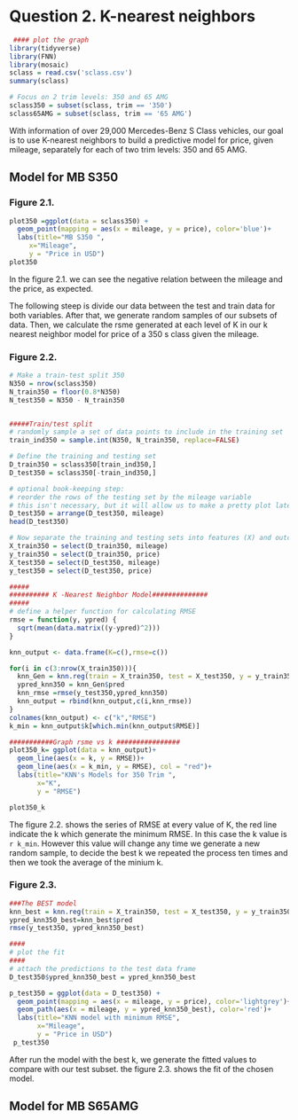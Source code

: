 
# Question 2. K-nearest neighbors

```r
 #### plot the graph
library(tidyverse)
library(FNN)
library(mosaic)
sclass = read.csv('sclass.csv')
summary(sclass)

# Focus on 2 trim levels: 350 and 65 AMG
sclass350 = subset(sclass, trim == '350')
sclass65AMG = subset(sclass, trim == '65 AMG')

```

With information of over 29,000 Mercedes-Benz S Class vehicles, our goal is to use K-nearest neighbors to build a predictive model for price, given mileage, separately for each of two trim levels: 350 and 65 AMG.

## Model for MB S350 

### Figure 2.1. 
```r
plot350 =ggplot(data = sclass350) + 
  geom_point(mapping = aes(x = mileage, y = price), color='blue')+
  labs(title="MB S350 ", 
     x="Mileage",
     y = "Price in USD")
plot350
```

In the figure 2.1. we can see the negative relation between the mileage and  the price, as expected.

The following steep is divide our data between the test and train data for both variables. After that, we generate random samples of our subsets of data. Then, we calculate the rsme generated at each level of K in our k nearest neighbor model for price of a 350 s class given the mileage. 

### Figure 2.2. 
```r
# Make a train-test split 350
N350 = nrow(sclass350)
N_train350 = floor(0.8*N350)
N_test350 = N350 - N_train350


#####Train/test split
# randomly sample a set of data points to include in the training set
train_ind350 = sample.int(N350, N_train350, replace=FALSE)

# Define the training and testing set
D_train350 = sclass350[train_ind350,]
D_test350 = sclass350[-train_ind350,]

# optional book-keeping step:
# reorder the rows of the testing set by the mileage variable
# this isn't necessary, but it will allow us to make a pretty plot later
D_test350 = arrange(D_test350, mileage)
head(D_test350)

# Now separate the training and testing sets into features (X) and outcome (y)
X_train350 = select(D_train350, mileage)
y_train350 = select(D_train350, price)
X_test350 = select(D_test350, mileage)
y_test350 = select(D_test350, price)

#####
########## K -Nearest Neighbor Model##############
#####
# define a helper function for calculating RMSE
rmse = function(y, ypred) {
  sqrt(mean(data.matrix((y-ypred)^2)))
}

knn_output <- data.frame(K=c(),rmse=c())

for(i in c(3:nrow(X_train350))){
  knn_Gen = knn.reg(train = X_train350, test = X_test350, y = y_train350, k=i)
  ypred_knn350 = knn_Gen$pred
  knn_rmse =rmse(y_test350,ypred_knn350)
  knn_output = rbind(knn_output,c(i,knn_rmse))
}
colnames(knn_output) <- c("k","RMSE")
k_min = knn_output$k[which.min(knn_output$RMSE)]

###########Graph rsme vs k ################
plot350_k= ggplot(data = knn_output)+
  geom_line(aes(x = k, y = RMSE))+
  geom_line(aes(x = k_min, y = RMSE), col = "red")+
  labs(title="KNN's Models for 350 Trim ", 
       x="K",
       y = "RMSE")
```
```r
plot350_k
```
The figure 2.2. shows the series of RMSE at every value of K, the red line indicate the k which generate the minimum RMSE. In this case the k value is  `r k_min`. However this value will change any time we generate a new random sample, to decide the best k we repeated the process ten times and then we took the average of the minium k.  

### Figure 2.3. 
```r
###The BEST model
knn_best = knn.reg(train = X_train350, test = X_test350, y = y_train350, k=k_min)
ypred_knn350_best=knn_best$pred
rmse(y_test350, ypred_knn350_best)

####
# plot the fit
####
# attach the predictions to the test data frame
D_test350$ypred_knn350_best = ypred_knn350_best

p_test350 = ggplot(data = D_test350) + 
  geom_point(mapping = aes(x = mileage, y = price), color='lightgrey')+ 
  geom_path(aes(x = mileage, y = ypred_knn350_best), color='red')+
  labs(title="KNN model with minimum RMSE", 
       x="Mileage",
       y = "Price in USD")
 p_test350
```

After run the model with the best k, we generate the fitted values to compare with our test subset. the figure 2.3. shows the fit of the chosen model.  

## Model for MB S65AMG
